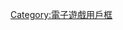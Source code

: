 {{Userbox
  |border-c = #000000
  |border-s = 1
  |id-c     = #FFFFFF
  |id-s     = 20
  |id-fc    = #000000
  |info-c   = #FFFFFF
  |info-s   = 9
  |info-fc  = #000000
  |id       = [[File:Key Visual Arts Logo.svg|60px]]
  |info     = 這個用戶是'''[[Key (公司)|Key]]社'''作品的粉絲。
}}<includeonly>[[Category:喜歡Key的維基人|{{PAGENAME}}]]</includeonly><noinclude>

{{DEFAULTSORT:Key}}
[[Category:喜歡Key的維基人| ]]
[[Category:電子遊戲用戶框]]
</noinclude>